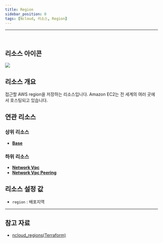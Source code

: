 ```yaml
---
title: Region
sidebar_position: 0
tags: [Ncloud, 리소스, Region]
---
```







<hr />
<br />

## 리소스 아이콘

<img src={icon} />

## 리소스 개요

접근할 AWS region을 저장하는 리소스입니다. Amazon EC2는 전 세계의 여러 곳에서 호스팅되고 있습니다.

## 연관 리소스

### 상위 리소스

-   [**Base**](https://docs.cstudio.app/docs/resource/ncloud/Base/)

### 하위 리소스

-   [**Network Vpc**](https://docs.cstudio.app/docs/resource/ncloud/Network/Vpc)
-   [**Network Vpc Peering**](https://docs.cstudio.app/docs/resource/ncloud/Network/VpcPeering)

## 리소스 설정 값

-   `region` : 배포지역

---

## 참고 자료

-   [ncloud_regions(Terraform)](https://registry.terraform.io/providers/NaverCloudPlatform/ncloud/latest/docs/data-sources/regions)
